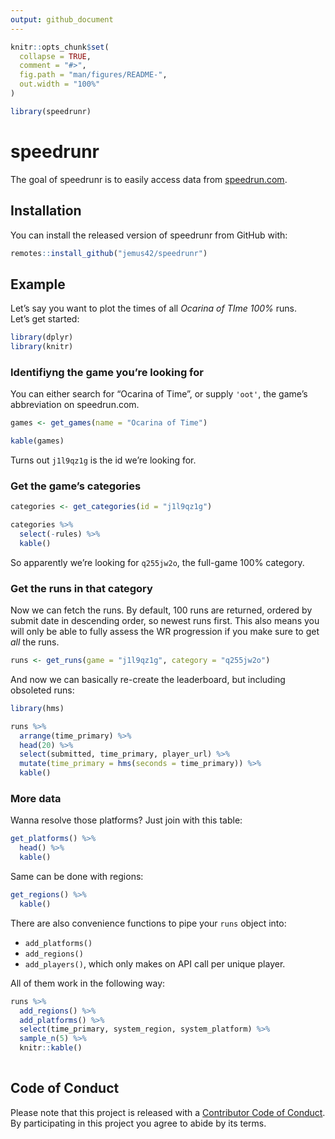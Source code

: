 ```yaml
---
output: github_document
---
```


<!-- README.md is generated from README.Rmd. Please edit that file -->

```r
knitr::opts_chunk$set(
  collapse = TRUE,
  comment = "#>",
  fig.path = "man/figures/README-",
  out.width = "100%"
)

library(speedrunr)
```
# speedrunr

The goal of speedrunr is to easily access data from [speedrun.com](https://speedrun.com).

## Installation

You can install the released version of speedrunr from GitHub with:

``` r
remotes::install_github("jemus42/speedrunr")
```

## Example

Let's say you want to plot the times of all *Ocarina of TIme 100%* runs.  
Let's get started:

```r
library(dplyr)
library(knitr)
```


### Identifiyng the game you're looking for

You can either search for "Ocarina of Time", or supply `'oot'`, the game's abbreviation on speedrun.com.

```r
games <- get_games(name = "Ocarina of Time")

kable(games)
```

Turns out `j1l9qz1g` is the id we're looking for.

### Get the game's categories

```r
categories <- get_categories(id = "j1l9qz1g")

categories %>%
  select(-rules) %>%
  kable()
```

So apparently we're looking for `q255jw2o`, the full-game 100% category.

### Get the runs in that category

Now we can fetch the runs. By default, 100 runs are returned, ordered by submit date in descending order, so newest runs first. This also means you will only be able to fully assess the WR progression if you make sure to get _all_ the runs.

```r
runs <- get_runs(game = "j1l9qz1g", category = "q255jw2o")
```

And now we can basically re-create the leaderboard, but including obsoleted runs:

```r
library(hms)

runs %>%
  arrange(time_primary) %>%
  head(20) %>%
  select(submitted, time_primary, player_url) %>%
  mutate(time_primary = hms(seconds = time_primary)) %>%
  kable()
```

### More data

Wanna resolve those platforms? Just join with this table:

```r
get_platforms() %>%
  head() %>%
  kable()
```

Same can be done with regions:

```r
get_regions() %>%
  kable()
```


There are also convenience functions to pipe your `runs` object into:

- `add_platforms()`
- `add_regions()`
- `add_players()`, which only makes on API call per unique player.

All of them work in the following way:

```r
runs %>% 
  add_regions() %>%
  add_platforms() %>%
  select(time_primary, system_region, system_platform) %>%
  sample_n(5) %>%
  knitr::kable()
  
```


## Code of Conduct

Please note that this project is released with a [Contributor Code of Conduct](CODE_OF_CONDUCT.md).
By participating in this project you agree to abide by its terms.